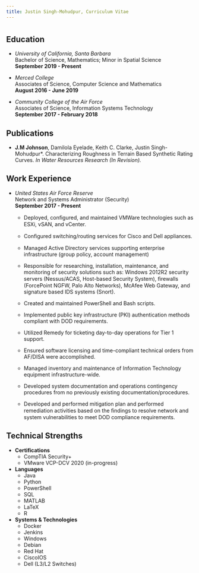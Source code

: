 ---
title: Justin Singh-Mohudpur, Curriculum Vitae
---

# {.tabset .tabset-pills .tabset-fade}

## Education

  - *University of California, Santa Barbara*\
    Bachelor of Science, Mathematics; Minor in Spatial Science\
    **September 2019 - Present**\
    
  - *Merced College*\
    Associates of Science, Computer Science and Mathematics\
    **August 2016 - June 2019**\
    
  - *Community College of the Air Force*\
    Associates of Science, Information Systems Technology\
    **September 2017 - February 2018**\

## Publications

  - **J.M Johnson**, Damilola Eyelade, Keith C. Clarke, Justin Singh-Mohudpur\*. Characterizing Roughness in Terrain Based Synthetic Rating Curves. *In Water Resources Research (In Revision).*

## Work Experience
  - *United States Air Force Reserve*\
    Network and Systems Administrator (Security)\
    **September 2017 - Present**\
      * Deployed, conﬁgured, and maintained VMWare technologies such as ESXi, vSAN, and vCenter.
      
      * Conﬁgured switching/routing services for Cisco and Dell appliances.
      
      * Managed Active Directory services supporting enterprise infrastructure (group policy, account management)
      
      * Responsible for researching, installation, maintenance, and monitoring of security solutions such as: Windows 2012R2 security servers (Nessus/ACAS, Host-based Security System), ﬁrewalls (ForcePoint NGFW, Palo Alto Networks), McAfee Web Gateway, and signature based IDS systems (Snort).
      
      * Created and maintained PowerShell and Bash scripts.
      
      * Implemented public key infrastructure (PKI) authentication methods compliant with DOD requirements.
      
      * Utilized Remedy for ticketing day-to-day operations for Tier 1 support.
      
      * Ensured software licensing and time-compliant technical orders from AF/DISA were accomplished.
      
      * Managed inventory and maintenance of Information Technology equipment infrastructure-wide.
      
      * Developed system documentation and operations contingency procedures from no previously existing documentation/procedures.
      
      * Developed and performed mitigation plan and performed remediation activities based on the ﬁndings to resolve network and system vulnerabilities to meet DOD compliance requirements.

## Technical Strengths
  - **Certifications**
    * CompTIA Security+
    * VMware VCP-DCV 2020 (in-progress)
    
  - **Languages**
    * Java
    * Python
    * PowerShell
    * SQL
    * MATLAB
    * LaTeX
    * R
    
  - **Systems & Technologies**
    * Docker
    * Jenkins
    * Windows
    * Debian
    * Red Hat
    * CiscoIOS
    * Dell (L3/L2 Switches)